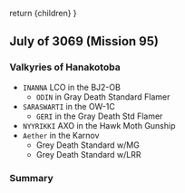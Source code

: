   return <Framework>{children}</Framework>
}

## July of 3069 (Mission 95)

### Valkyries of Hanakotoba

- `INANNA` LCO in the BJ2-OB
  - `ODIN` in Gray Death Standard Flamer
- `SARASWARTI` in the OW-1C
  - `GERI` in the Gray Death Std Flamer
- `NYYRIKKI` AXO in the Hawk Moth Gunship
- `Aether` in the Karnov
  - Grey Death Standard w/MG
  - Grey Death Standard w/LRR
  
### Summary
